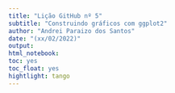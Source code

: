 ```yaml
---
title: "Lição GitHub nº 5"
subtitle: "Construindo gráficos com ggplot2"
author: "Andrei Paraizo dos Santos"
date: "(xx/02/2022)"
output:
html_notebook:
toc: yes
toc_float: yes
hightlight: tango
---
```

